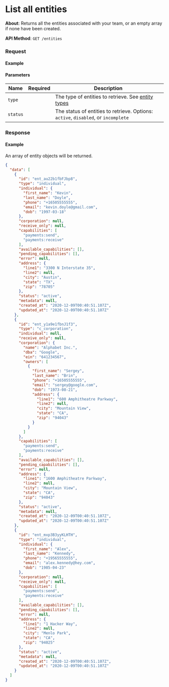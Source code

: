 
# List all entities

**About**: Returns all the entities associated with your team, or an empty array if none have been created.

**API Method**: `GET /entities`

### Request

#### Example
<EntitiesList />

#### Parameters

| Name     | Required | Description                                                                                       |
|----------|----------|---------------------------------------------------------------------------------------------------|
| `type`   |          | The type of entities to retrieve. See [entity types](/api/core/entities/object#entity-attributes) |
| `status` |          | The status of entities to retrieve. Options: `active`, `disabled`, or `incomplete`                |

### Response

#### Example

An array of entity objects will be returned.

```json
{
  "data": [
    {
      "id": "ent_au22b1fbFJbp8",
      "type": "individual",
      "individual": {
        "first_name": "Kevin",
        "last_name": "Doyle",
        "phone": "+16505555555",
        "email": "kevin.doyle@gmail.com",
        "dob": "1997-03-18"
      },
      "corporation": null,
      "receive_only": null,
      "capabilities": [
        "payments:send",
        "payments:receive"
      ],
      "available_capabilities": [],
      "pending_capabilities": [],
      "error": null,
      "address": {
        "line1": "3300 N Interstate 35",
        "line2": null,
        "city": "Austin",
        "state": "TX",
        "zip": "78705"
      },
      "status": "active",
      "metadata": null,
      "created_at": "2020-12-09T00:40:51.107Z",
      "updated_at": "2020-12-09T00:40:51.107Z"
    },
    {
      "id": "ent_y1a9e1fbnJ1f3",
      "type": "c_corporation",
      "individual": null,
      "receive_only": null,
      "corporation": {
        "name": "Alphabet Inc.",
        "dba": "Google",
        "ein": "641234567",
        "owners": [
          {
            "first_name": "Sergey",
            "last_name": "Brin",
            "phone": "+16505555555",
            "email": "sergey@google.com",
            "dob": "1973-08-21",
            "address": {
              "line1": "600 Amphitheatre Parkway",
              "line2": null,
              "city": "Mountain View",
              "state": "CA",
              "zip": "94043"
            }
          }
        ]
      },
      "capabilities": [
        "payments:send",
        "payments:receive"
      ],
      "available_capabilities": [],
      "pending_capabilities": [],
      "error": null,
      "address": {
        "line1": "1600 Amphitheatre Parkway",
        "line2": null,
        "city": "Mountain View",
        "state": "CA",
        "zip": "94043"
      },
      "status": "active",
      "metadata": null,
      "created_at": "2020-12-09T00:40:51.107Z",
      "updated_at": "2020-12-09T00:40:51.107Z"
    },
    {
      "id": "ent_mxp3B3yyKLHTH",
      "type": "individual",
      "individual": {
        "first_name": "Alex",
        "last_name": "Kennedy",
        "phone": "+19565555555",
        "email": "alex.kennedy@hey.com",
        "dob": "1985-04-23"
      },
      "corporation": null,
      "receive_only": null,
      "capabilities": [
        "payments:send",
        "payments:receive"
      ],
      "available_capabilities": [],
      "pending_capabilities": [],
      "error": null,
      "address": {
        "line1": "1 Hacker Way",
        "line2": null,
        "city": "Menlo Park",
        "state": "CA",
        "zip": "94025"
      },
      "status": "active",
      "metadata": null,
      "created_at": "2020-12-09T00:40:51.107Z",
      "updated_at": "2020-12-09T00:40:51.107Z"
    }
  ]
}
```
